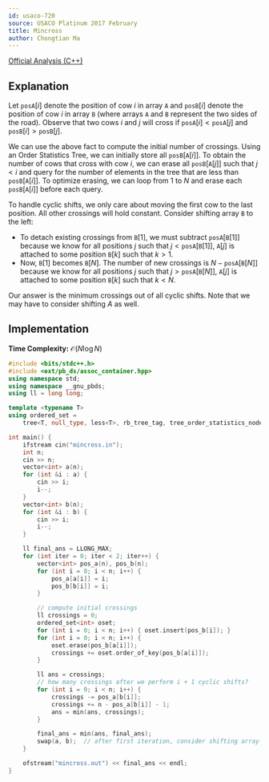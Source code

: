 ```yaml
---
id: usaco-720
source: USACO Platinum 2017 February
title: Mincross
author: Chongtian Ma
---
```


[Official Analysis (C++)](https://usaco.org/current/data/sol_mincross_platinum_feb17.html)

## Explanation

Let $\texttt{posA}[i]$ denote the position of cow $i$ in array $\texttt{A}$ and
$\texttt{posB}[i]$ denote the position of cow $i$ in array $\texttt{B}$ (where
arrays $\texttt{A}$ and $\texttt{B}$ represent the two sides of the road).
Observe that two cows $i$ and $j$ will cross if
$\texttt{posA}[i] < \texttt{posA}[j]$ and $\texttt{posB}[i] > \texttt{posB}[j]$.

We can use the above fact to compute the initial number of crossings. Using an
Order Statistics Tree, we can initially store all
$\texttt{posB}[\texttt{A}[i]]$. To obtain the number of cows that cross with cow $i$, we can erase all $\texttt{posB}[\texttt{A}[j]]$ such that $j < i$
and query for the number of elements in the tree that are less than $\texttt{posB}[\texttt{A}[i]]$. To optimize erasing, we can loop from $1$ to $N$ and erase each $\texttt{posB}[\texttt{A}[i]]$ before each query.

To handle cyclic shifts, we only care about moving the first cow to the
last position. All other crossings will hold constant. Consider shifting
array $\texttt{B}$ to the left:

- To detach existing crossings from $\texttt{B}[1]$, we must subtract
  $\texttt{posA}[\texttt{B}[1]]$ because we know for all positions $j$ such that
  $j < \texttt{posA}[\texttt{B}[1]]$, $\texttt{A}[j]$ is attached to some
  position $\texttt{B}[k]$ such that $k > 1$.
- Now, $\texttt{B}[1]$ becomes $\texttt{B}[N]$. The number of new crossings is
  $N - \texttt{posA}[\texttt{B}[N]]$ because we know for all positions $j$ such
  that $j > \texttt{posA}[\texttt{B}[N]]$, $\texttt{A}[j]$ is attached to some
  position $\texttt{B}[k]$ such that $k < N$.

Our answer is the minimum crossings out of all cyclic shifts.
Note that we may have to consider shifting $A$ as well.

## Implementation

**Time Complexity:** $\mathcal{O}(N\log N)$

<LanguageSection>
<CPPSection>

```cpp
#include <bits/stdc++.h>
#include <ext/pb_ds/assoc_container.hpp>
using namespace std;
using namespace __gnu_pbds;
using ll = long long;

template <typename T>
using ordered_set =
    tree<T, null_type, less<T>, rb_tree_tag, tree_order_statistics_node_update>;

int main() {
	ifstream cin("mincross.in");
	int n;
	cin >> n;
	vector<int> a(n);
	for (int &i : a) {
		cin >> i;
		i--;
	}
	vector<int> b(n);
	for (int &i : b) {
		cin >> i;
		i--;
	}

	ll final_ans = LLONG_MAX;
	for (int iter = 0; iter < 2; iter++) {
		vector<int> pos_a(n), pos_b(n);
		for (int i = 0; i < n; i++) {
			pos_a[a[i]] = i;
			pos_b[b[i]] = i;
		}

		// compute initial crossings
		ll crossings = 0;
		ordered_set<int> oset;
		for (int i = 0; i < n; i++) { oset.insert(pos_b[i]); }
		for (int i = 0; i < n; i++) {
			oset.erase(pos_b[a[i]]);
			crossings += oset.order_of_key(pos_b[a[i]]);
		}

		ll ans = crossings;
		// how many crossings after we perform i + 1 cyclic shifts?
		for (int i = 0; i < n; i++) {
			crossings -= pos_a[b[i]];
			crossings += n - pos_a[b[i]] - 1;
			ans = min(ans, crossings);
		}

		final_ans = min(ans, final_ans);
		swap(a, b);  // after first iteration, consider shifting array a instead
	}

	ofstream("mincross.out") << final_ans << endl;
}
```

</CPPSection>
</LanguageSection>
